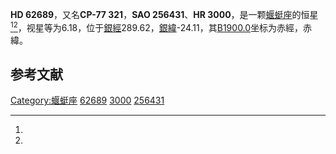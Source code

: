 {{Starbox begin
| name = HD 62689
}}
{{Starbox observe
| epoch = [[J2000.0|J2000.0]]
| constell = [[蝘蜓座|蝘蜓座]]<ref name=SIMBAD>{{cite web
 | url=http://simbad.u-strasbg.fr/simbad/sim-id?Ident=HR+3000
 | title =Pulsating variable Star
 | publisher=Centre de Données astronomiques de Strasbourg
 | work=SIMBAD
 | accessdate=2012-07-13}}</ref><ref name=DATA>{{cite web
 | url=http://vizier.u-strasbg.fr/viz-bin/VizieR-5?-out.add=.&-source=5050&-corr=PK=HR&-out.max=9999&HR=3000
 | title=VizieR Detailed Page
 | accessdate=2012-07-13
 | archive-date=2016-03-04
 | archive-url=https://web.archive.org/web/20160304232400/http://vizier.u-strasbg.fr/viz-bin/VizieR-5?-out.add=.&-source=5050&-corr=PK=HR&-out.max=9999&HR=3000
 | dead-url=no
 }}</ref>
| 星官 = 
| ra = {{RA|7|36|4.2}}<ref name=SIMBAD /><ref name=DATA />
| dec = {{DEC|-77|38|3}}<ref name=SIMBAD /><ref name=DATA />
| appmag_v = 6.18<ref name=SIMBAD /><ref name=DATA />
}}
{{Starbox character
| class = M0III<ref name=SIMBAD /><ref name=DATA />
| b-v = 1.73<ref name=SIMBAD /><ref name=DATA />
| u-b = 2.03<ref name=SIMBAD /><ref name=DATA />
| r-i = <ref name=SIMBAD /><ref name=DATA />
| variable = 
}}
{{Starbox astrometry
| radial_v = 2.03
| prop_mo_ra = 7
| parallax = 
| p_error = 
}}
{{Starbox catalog
| names =CP-77 321，[[SAO星表|SAO]] 256431，[[HD星表|HD]] 62689，[[HR星表|HR]] 3000}}
{{Starbox reference |Simbad=HR+3000}}
{{Starbox end}}

'''HD 62689'''，又名'''CP-77 321'''，'''SAO 256431'''、'''HR 3000'''，是一颗[[蝘蜓座|蝘蜓座]]的恒星<ref name=SIMBAD /><ref name=DATA />，视星等为6.18，位于[[銀道座標系|銀經]]289.62，[[銀道座標系|銀緯]]-24.11，其[[B1900.0|B1900.0]]坐标为赤經{{RA|7|40|6.1}}，赤緯{{DEC|-77|-24.11|12}}。

== 参考文献 ==
{{reflist}}

{{star-stub}}

[[Category:蝘蜓座|Category:蝘蜓座]]
[[Category:HD和HDE天體|62689]]
[[Category:HR天體|3000]]
[[Category:SAO天體|256431]]